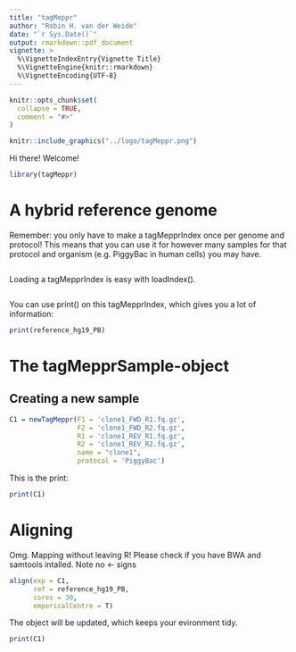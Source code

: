 ```yaml
---
title: "tagMeppr"
author: "Robin H. van der Weide"
date: "`r Sys.Date()`"
output: rmarkdown::pdf_document
vignette: >
  %\VignetteIndexEntry{Vignette Title}
  %\VignetteEngine{knitr::rmarkdown}
  %\VignetteEncoding{UTF-8}
---
```


```r
knitr::opts_chunk$set(
  collapse = TRUE,
  comment = "#>"
)
```


```r
knitr::include_graphics("../logo/tagMeppr.png")
```

Hi there! Welcome! 

```r
library(tagMeppr)
```

# A hybrid reference genome 
Remember: you only have to make a tagMepprIndex once per genome and protocol! 
This means that you can use it for however many samples for that protocol and 
organism (e.g. PiggyBac in human cells) you may have.

```r


```

Loading a tagMepprIndex is easy with loadIndex().

```r


```

You can use print() on this tagMepprIndex, which gives you a lot of information: 
```r
print(reference_hg19_PB)
```

# The tagMepprSample-object

## Creating a new sample

```r
C1 = newTagMeppr(F1 = 'clone1_FWD_R1.fq.gz',
                 F2 = 'clone1_FWD_R2.fq.gz',
                 R1 = 'clone1_REV_R1.fq.gz',
                 R2 = 'clone1_REV_R2.fq.gz',
                 name = "clone1",
                 protocol = 'PiggyBac')
```

This is the print:
```r
print(C1)
```

# Aligning
Omg. Mapping without leaving R! Please check if you have BWA and samtools intalled.
Note no <- signs

```r
align(exp = C1, 
      ref = reference_hg19_PB, 
      cores = 30, 
      empericalCentre = T)
```



The object will be updated, which keeps your evironment tidy.
```r
print(C1)
```


